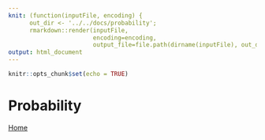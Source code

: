 ```yaml
---
knit: (function(inputFile, encoding) { 
      out_dir <- '../../docs/probability';
      rmarkdown::render(inputFile,
                        encoding=encoding, 
                        output_file=file.path(dirname(inputFile), out_dir, 'probability.html')) })
output: html_document
---
```


```r
knitr::opts_chunk$set(echo = TRUE)
```

# Probability

[Home](../index.html)
